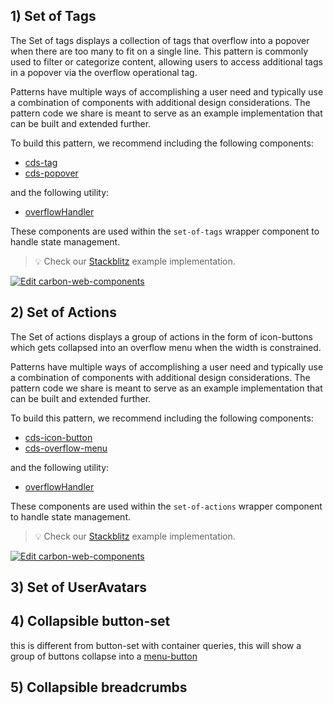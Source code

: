 
<Meta of={SetOfTags} />

## 1) Set of Tags

The Set of tags displays a collection of tags that overflow into a popover when
there are too many to fit on a single line. This pattern is commonly used to
filter or categorize content, allowing users to access additional tags in a
popover via the overflow operational tag.

Patterns have multiple ways of accomplishing a user need and typically use a
combination of components with additional design considerations. The pattern
code we share is meant to serve as an example implementation that can be built
and extended further.

To build this pattern, we recommend including the following components:

- [cds-tag](https://web-components.carbondesignsystem.com/?path=/docs/components-modal)
- [cds-popover](https://web-components.carbondesignsystem.com/?path=/docs/components-form-group)

and the following utility:

- [overflowHandler](?path=/docs/experimental-utilities-overflowhandler--docs)

These components are used within the `set-of-tags` wrapper component to handle
state management.

> 💡 Check our
> [Stackblitz](https://stackblitz.com/github/carbon-design-system/ibm-products/tree/main/packages/ibm-products-web-components/examples/set-of-tags)
> example implementation.

[![Edit carbon-web-components](https://developer.stackblitz.com/img/open_in_stackblitz.svg)](https://stackblitz.com/github/carbon-design-system/ibm-products/tree/main/packages/ibm-products-web-components/examples/set-of-tags)

<Canvas of={SetOfTags.SetOfTags} sourceState="none" />

## 2) Set of Actions

The Set of actions displays a group of actions in the form of icon-buttons which
gets collapsed into an overflow menu when the width is constrained.

Patterns have multiple ways of accomplishing a user need and typically use a
combination of components with additional design considerations. The pattern
code we share is meant to serve as an example implementation that can be built
and extended further.

To build this pattern, we recommend including the following components:

- [cds-icon-button](https://web-components.carbondesignsystem.com/?path=/docs/components-icon-button--overview)
- [cds-overflow-menu](https://web-components.carbondesignsystem.com/?path=/docs/components-overflow-menu--overview)

and the following utility:

- [overflowHandler](?path=/docs/experimental-utilities-overflowhandler--docs)

These components are used within the `set-of-actions` wrapper component to
handle state management.

> 💡 Check our
> [Stackblitz](https://stackblitz.com/github/carbon-design-system/ibm-products/tree/main/packages/ibm-products-web-components/examples/set-of-tags)
> example implementation.

[![Edit carbon-web-components](https://developer.stackblitz.com/img/open_in_stackblitz.svg)](https://stackblitz.com/github/carbon-design-system/ibm-products/tree/main/packages/ibm-products-web-components/examples/set-of-tags)

<Canvas of={SetOfActions.SetOfActions} sourceState="none" />

## 3) Set of UserAvatars

## 4) Collapsible button-set

this is different from button-set with container queries, this will show a group
of buttons collapse into a
[menu-button](https://web-components.carbondesignsystem.com/?path=/docs/components-menu-button--overview)

## 5) Collapsible breadcrumbs
